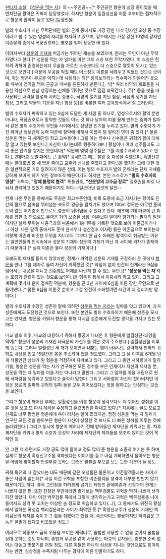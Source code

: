 [[판타지 소설]] 《[[성운을 먹는 자]]》의 ~~주인공~~[* 주인공인 형운이 성장 중이었을 때 먼치킨급 활약은 귀혁이 담당했었다. 하지만 형운이 일월성신을 이룬 후부터는 점차적으로 형운의 활약이 늘고 있다.]등장인물.

별의 수호자가 지닌 무력단체인 별의 군세 중에서도 가장 강한 다섯 강자인 오성 중 수장이라고 볼 수 있는 영성의 자리를 차지하고 있으며, 강호에서는 가장 강한 10명의 강자인 이존팔객 중에서 폭풍권호라는 별호를 얻어 활동한 바 있다.

어려서부터 [[성운의 기재]]에 버금가는 뛰어난 재능을 보였으며, 원래는 무인이 아닌 무학자였다고 한다.[* 성운을 먹는 자 일파를 이은 그의 스승 또한 무학자였다. 이 스승은 천하의 귀혁이 존경하는데다 무술을 가르친 스승보다도 더 스승으로 깎듯이 모시고 있는 것으로 보인다.] 때문에 무공을 익힐 때도 어느정도 이론을 세워두고 익혔던 것으로 보이며, 이는 형운이 무공을 익히는데 사용되는 의[* 용육보의라는 특수하게 만들어진 옷으로 피부에 영약을 먹여 근골과 피부를 튼튼하게 만든다.], 식[* 여러 비약의 재료들을 사용한 약선으로 한참 성장하는 신체를 뛰어난 것으로 점점 바꿔간다.], 주[* 몸을 씻을 때 사용되는 내력을 활성화 시키는 중룡수, 극양의 열기를 지닌 침상, 극음의 냉기를 지닌 침상, 그리고 약물의 기운을 지닌 침상 등]를 비롯한 여러 교육방식에서 잘 드러난다. 

별의 수호자가 파악하고 있는 9심에 도달한 세 사람 중 하나로, 영성으로서의 활약 뿐만 아니라, 폭풍권호로서 활약한 것들도 어느 것 하나 남자의 피를 끓게 만드는 일화가 많아서 같은 별의 수호자의 무인들 사이에서도 상당한 인기를 누리고 있다. 별의 수호자가 가진 뛰어난 정보관제 능력 덕분에 활약에 비해서 이름이 덜 알려진 면이 좀 있다.[* 물론 성운을 먹는 자 세계관의 최고 고수들이나 그를 아는 영수나 신수들은 귀혁의 힘에 대해 잘 알고 있는듯 보인다.] 자신이 내키는대로 행동하다보니 황실이나 여러 성주들과도 그리 좋은 관계를 쌓지는 못한데다[* 덕분에 몇몇 성주들은 그를 지명수배하고 있다고 한다.], 2대마교 토벌 때에도 큰 활약[* 광세천교 때는 칠왕 중 다섯을 죽였으며, 흑영신교 때는 팔대호법 중 세 명을 죽이고 교주와 신녀를 죽였다고 한다.]을 했지만 그에 대한 것은 일반적으론 거의 알려지지 않은 상태. 이는 별의 수호자가 별의 군세라는 단체 자체를 강하게 보이게 하기 위한 정보조작 때문이기도 하지만, 본인 스스로가 '''"별의 수호자의 영성"''' 귀혁과, '''"정체 불명의 협객"''' 폭풍권호, '''"산운방의 고수급 장로"''' 굉호권을 따로 나눠서 관리하고 있었기 때문이기도 하다.--일코아닌 일코의 달인--

현재 나온 무인들 중에서도 무공은 최고수준인데, 비록 도중에 조금 지치기는 했어도 인간의 몸으로 음속을 뛰어넘는 속도로 경공을 펼치기도 했으며 100m 정도는 아무런 준비도약 없는 어기충소 만으로도 충분히 뛰어넘을 수 있다고 한다. 애초에 2대 마교에 큰 피해를 입힌 것 만으로도 무력은 거의 보증된 상황. 이존보다 밑이라 평가되는 팔객의 일원이지만 실제 무위는 나윤극과의 싸움에서 1승 1무를 기록한 것으로 보아 이존급이거나 그 이상. 다른 팔객 중에서도 혼마 한서우나 설산검후 이자령 등은 이존급으로 보이는데 이렇게 이존과 비슷한 무위를 지니고도 그보다 한 급수 아래인 팔객으로 취급받는 이유는 일반인들의 인식속에서 성운의 기재와 성운의 기재가 아닌 자 사이에 격차가 존재하기 때문이다.[* 실제 이존은 둘다 성운의 기재이다.]

오래도록 제자를 들이지 않았지만, 정체가 파악된 성운의 기재를 구경하러 온 곳에서 [[형운]]을 만나 그를 제자로 들여 자신이 계획했던 것[* 약점이 없이 인간의 한계라는 9심을 넘어서는 내공을 지니고 [[신수]]와도 어깨를 나란히 할 수 있는 무인.][* ''''성운을 먹는 자''''라는 호칭과 관련이 있는 것으로 보인다.]을 형운을 통해서 이뤄내려 하고 있다. 그리고 그 계획에 몇가지 운이 겹쳐진 덕분에, 형운을 근 3년 사이에 6심을 이룬 강한 무인으로 만들어냈다.[* 물론 6심을 이룬것 뿐이고 그걸 완전히 소화할려면 시간이 더 걸리지만 말이다.]

별의 수호자의 수장인 성존의 말에 의하면 [[성운을 먹는 자(일파)|성운을 먹는 자]]라는 일파를 잇고 있으며, 과거 성존에게도 도전했던 것으로 보인다. 또한 본인도 별의 수호자이기 때문에 성존을 모시고는 있지만, 형운을 키워서 형운을 통해 다시금 성존에게 도전할 생각을 가지고 있는 듯 하다.

마교 발호 이후, 마교의 대항하기 위해서 황궁에 다녀온 후 형운에게 일월성단-태양을 먹여[* 형운이 성운의 기재인 태극문의 가신우를 꺾은 것이 주효했다.] 일월성신을 이루게 돕는다. 그러나 일월성단 세 개가 모이면서 내뿜는 힘이 너무나도 강력해서 천하의 귀혁도 내상을 입고 15일간은 몸을 추스려야 했을 정도였다. 그리고 그 날 이후로 6개월 넘게 식물인간 상태가 된 형운을 걱정하며 지켜보고 있다.
그리고 그 동안 서하령에게 말하기를, 형운은 성운을 먹는 자가 연구해온 모든 정수를 부은 인재이자 자신의 제자일 뿐, 성운을 먹는 자 일파를 이을 자는 아니라고 말한다. 그리고 그 일파를 이을 사람으로 원래 서하령을 생각하고 있었다고 솔직히 말한다. 그리고 서하령이 자신의 할아버지인 이정운 장로의 일파와 귀혁의 일파 둘을 모두 이어보겠다는 뜻을 말하고는 안심하는 모습을 보인다.

그리고 형운이 깨어난 후에는 일월성신을 이룬 형운이 생각보다도 더 뛰어난 성취를 이룬 것을 보고 또 다시 계획을 수정하고 훈련방법을 짜내고 있다.[* 처음에는 글도 모르고 신체도 너무 평범한 형운에게 속이 터지는 일이 많았지만, 점점 성운을 먹는 자 일파가 연구한 모든 것을 쏟아부은 형운이 자신이 상정한 것 보다도 더 빠른 성취를 이루는 것에 놀라워한다.] 그리고 동시에 형운이 깨어나기 전에 받아들인 제자단을 키워내는 중. 차후 제자단을 키워내 별의 수호자 오성의 자리에 제자단의 제자들을 모조리 앉히는 것이 목적인 듯.

안 그런 척 하면서도 가장 공도 많이 들이고 정도 많이 준 형운을 소중히 여기는 듯 하며, 실제로 형운이 흑영신교주를 격파했다는 이야기를 듣고 내심 기뻐하면서 돌아오는 형운을 어떻게 맞이할까 안절부절 못하는 모습은 팔불출 부모를 보는 듯한 기분이 들 정도.

귀혁 특유의 나 잘났다는 태도 때문에 같은 오성들은 물론이고 이존팔객들과는 사이가 좋은 사람이 없는데[* 사실 이건 귀혁을 포함한 이존팔객들 성격이 대부분 만만치 않기 때문이기도 하다. 결국 그런점을 허허롭게 넘기는 타입인 환예마존과 선검과의 관계는 나쁘지 않은 편. 또한 진정한 무인이라면 좋게보는 백무검룡도 귀혁을 딱히 나쁘게 생각하진 않았다. 다만 이건 백무검룡 쪽에서 그렇게 생각하는거고 귀혁은 백무검룡을 나이 들어서도 성격 못 고치는 이상한 놈 정도로 취습하고 있다(...)], 그 중에서도 위진국 황실에서 일하는 폭성검 백리검운과는 사이가 최악인 듯.[* 흑영신교주가 성운의 기재인 백리검운의 제자를 죽이고 그 힘을 취했다고 했을 때, 죽은아이는 불쌍하지만 백리검운 그놈은 꼴좋게 됐다고 비꼬았을 정도.]

여러모로 최종보스 급의 위용을 보이는 캐릭터로, 술법만 사용할 수 없을 뿐이지 술법을 상대 못하는 것도 아니며, 술법과 무공을 같이 사용하는 마교의 강자들도 충분한 준비 없이는 대놓고 맞붙기를 꺼릴 정도. 다른 이들은 하나의 심상을 지니는 것만으로도 힘겨워 하는 반면, 심상경을 수족처럼 다루는 경지에 이른 인물이기도 하다.
